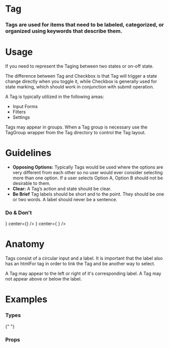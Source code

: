 
<Meta title="Atoms|Tag" component={Tag} />

# Tag

### Tags are used for items that need to be labeled, categorized, or organized using keywords that describe them.

<Preview withToolbar>
  <Story name="Standard">
    <Tag label="Tag" />
  </Story>
</Preview>

# Usage

If you need to represent the Taging between two states or on-off state.

The difference between Tag and Checkbox is that Tag will trigger a state change directly when you toggle it, while Checkbox is generally used for state marking, which should work in conjunction with submit operation.

A Tag is typically utilized in the following areas:

- Input Forms
- Filters
- Settings

Tags may appear in groups. When a Tag group is necessary use the TagGroup wrapper from the Tag directory to control the Tag layout.

# Guidelines

- **Opposing Options:**
  Typically Tags would be used where the options are very different from each other so no user would ever consider selecting more than one option. If a user selects Option A, Option B should not be desirable to them.
- **Clear:**
  A Tag’s action and state should be clear.
- **Be Brief**
  Tag labels should be short and to the point. They should be one or two words. A label should never be a sentence.

### Do & Don't

<Preview>
  <Story name="Usage">
    <React.Fragment>
      <Bar
        padding="2x"
        leftWidth="5%"
        centerAlign="left"
        contentAlign="center"
        left={<Icon icon="check" type="success" size="2x" />}
        center={<Tag label="Brief Label" />}
      />
      <Bar
        padding="2x"
        leftWidth="5%"
        centerAlign="left"
        contentAlign="center"
        left={<Icon icon="close" type="alert" size="2x" />}
        center={
          <Tag label="Tag with a long label because you cannot be concise with your words." />
        }
      />
    </React.Fragment>
  </Story>
</Preview>

# Anatomy

Tags consist of a circular input and a label. It is important that the label also has an htmlFor tag in order to link the Tag and be another way to select.

A Tag may appear to the left or right of it's corresponding label. A Tag may not appear above or below the label.

<!-- ## Behavior -->

# Examples

### Types

<!-- We can drop it in a `Preview` to get a code snippet: -->

<Preview>
  <Story name="Types">
    <Grid columns="6">
      <Tag label="Tag " />
      <Tag label="Tag " type="blue" /> <Tag label="Tag " type="darkblue" /> <Tag
        label="Tag "
        type="lightgreen"
      />
      <Tag label="Tag " type="green" /> <Tag label="Tag " type="darkgreen" />
      <Tag label="Info" type="info" /> <Tag label="Warning" type="warning" />
      <Tag label="Success" type="success" /> <Tag label="Alert" type="alert" />{" "}
    </Grid>
  </Story>
</Preview>

### Props

<Props of={Tag} />
